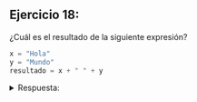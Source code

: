 ## Ejercicio 18:

¿Cuál es el resultado de la siguiente expresión?

```python
x = "Hola"
y = "Mundo"
resultado = x + " " + y
```
<details>

<summary>Respuesta:</summary>

El resultado de la expresión es la cadena "Hola Mundo", ya que se concatenan las cadenas `x` y `y` junto con un espacio.

</details>